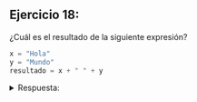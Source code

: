 ## Ejercicio 18:

¿Cuál es el resultado de la siguiente expresión?

```python
x = "Hola"
y = "Mundo"
resultado = x + " " + y
```
<details>

<summary>Respuesta:</summary>

El resultado de la expresión es la cadena "Hola Mundo", ya que se concatenan las cadenas `x` y `y` junto con un espacio.

</details>